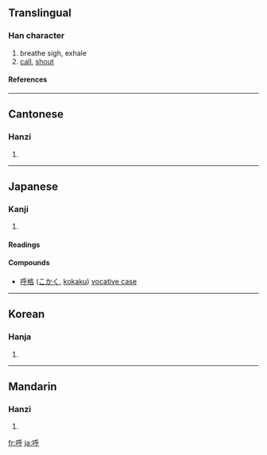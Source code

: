 {{see|謼}}

==Translingual==
===Han character===
{{Han char|rn=30|rad=口|as=05|sn=8|four=6204<sub>9</sub>|canj=口竹火木 (RHFD)}}
# breathe sigh, exhale
# [[call]], [[shout]]
====References====
{{Han ref|kx=0183.140|dkj=03471|dj=0402.140|hdz=10605.020|uh=547C|ud=21628|bh=A949|bd=43337}}
----
==Cantonese==
===Hanzi===
{{yue-hanzi|jyut=|y=fu1}}
# {{defn|Cantonese}}
----
==Japanese==
===Kanji===
{{ja-kanji|grade=6|rs=口05}}
# {{defn|Japanese}} 
====Readings====
{{ja-readings|on=[[こ]] (ko)|kun=[[よぶ]] (yobu)}}
====Compounds====
*[[呼格]] ([[こかく]], [[kokaku]]) [[vocative case]]
----

==Korean==
===Hanja===
{{ko-hanja|hangeul=호|rv=ho|mr=ho}}
# {{defn|Korean}}
----
==Mandarin==
===Hanzi===
{{cmn-hanzi|pin=[[hū]] ([[hu1]])|wg=hu<sup>1</sup>}}
# {{defn|Mandarin}}

[[fr:呼]]
[[ja:呼]]